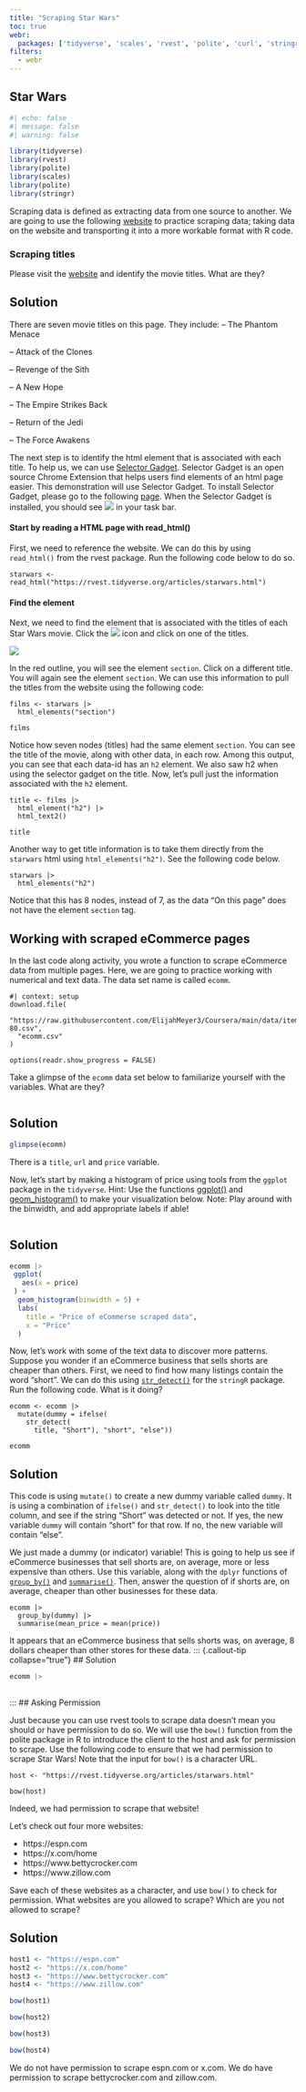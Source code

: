 ```yaml
---
title: "Scraping Star Wars"
toc: true
webr:
  packages: ['tidyverse', 'scales', 'rvest', 'polite', 'curl', 'stringr']
filters:
  - webr
---
```


## Star Wars

```r
#| echo: false
#| message: false
#| warning: false

library(tidyverse)
library(rvest)
library(polite)
library(scales)
library(polite)
library(stringr)

```


Scraping data is defined as extracting data from one source to another. We are going to use the following [website](https://rvest.tidyverse.org/articles/starwars.html) to practice scraping data; taking data on the website and transporting it into a more workable format with R code.

### Scraping titles

Please visit the [website](https://rvest.tidyverse.org/articles/starwars.html) and identify the movie titles. What are they?

::: {.callout-tip collapse="true"}
## Solution

There are seven movie titles on this page. They include: -- The Phantom Menace

-- Attack of the Clones

-- Revenge of the Sith

-- A New Hope

-- The Empire Strikes Back

-- Return of the Jedi

-- The Force Awakens
:::

The next step is to identify the html element that is associated with each title. To help us, we can use [Selector Gadget](https://selectorgadget.com/). Selector Gadget is an open source Chrome Extension that helps users find elements of an html page easier. This demonstration will use Selector Gadget. To install Selector Gadget, please go to the following [page](https://chromewebstore.google.com/detail/selectorgadget/mhjhnkcfbdhnjickkkdbjoemdmbfginb?hl=en&pli=1). When the Selector Gadget is installed, you should see ![](images/gadget.png) in your task bar.

#### Start by reading a HTML page with read_html()

First, we need to reference the website. We can do this by using `read_html()` from the rvest package. Run the following code below to do so.

```webr-r
starwars <- read_html("https://rvest.tidyverse.org/articles/starwars.html")
```

#### Find the element

Next, we need to find the element that is associated with the titles of each Star Wars movie. Click the ![](images/gadget.png) icon and click on one of the titles.

![](images/h2.png)

In the red outline, you will see the element `section`. Click on a different title. You will again see the element `section`. We can use this information to pull the titles from the website using the following code:

```webr-r
films <- starwars |>
  html_elements("section")

films
```

Notice how seven nodes (titles) had the same element `section`. You can see the title of the movie, along with other data, in each row. Among this output, you can see that each data-id has an `h2` element. We also saw h2 when using the selector gadget on the title. Now, let's pull just the information associated with the `h2` element.
```webr-r

title <- films |> 
  html_element("h2") |> 
  html_text2()

title
```

Another way to get title information is to take them directly from the `starwars` html using `html_elements("h2")`. See the following code below.

```webr-r
starwars |>
  html_elements("h2")
```

Notice that this has 8 nodes, instead of 7, as the data "On this page" does not have the element `section` tag. 

## Working with scraped eCommerce pages

In the last code along activity, you wrote a function to scrape eCommerce data from multiple pages. Here, we are going to practice working with numerical and text data. The data set name is called `ecomm`. 

```webr-r
#| context: setup
download.file(
  "https://raw.githubusercontent.com/ElijahMeyer3/Coursera/main/data/items-80.csv",
  "ecomm.csv"
)

options(readr.show_progress = FALSE)
```

Take a glimpse of the `ecomm` data set below to familiarize yourself with the variables. What are they?

```webr-r

```

::: {.callout-tip collapse="true"}
## Solution
```r
glimpse(ecomm)
```

There is a `title`, `url` and `price` variable.
:::

Now, let's start by making a histogram of price using tools from the `ggplot` package in the `tidyverse`. Hint: Use the functions [ggplot()](https://ggplot2.tidyverse.org/reference/ggplot.html) and [geom_histogram()](https://ggplot2.tidyverse.org/reference/geom_histogram.html) to make your visualization below. Note: Play around with the binwidth, and add appropriate labels if able!

```webr-r

```

::: {.callout-tip collapse="true"}
## Solution
```r
ecomm |>
 ggplot(
   aes(x = price)
 ) +
  geom_histogram(binwidth = 5) + 
  labs(
    title = "Price of eCommerse scraped data",
    x = "Price"
  )
```
:::

Now, let's work with some of the text data to discover more patterns. Suppose you wonder if an eCommerce business that sells shorts are cheaper than others. First, we need to find how many listings contain the word "short". We can do this using [`str_detect()`](https://stringr.tidyverse.org/reference/str_detect.html) for the `stringR` package. Run the following code. What is it doing? 

```webr-r
ecomm <- ecomm |>
  mutate(dummy = ifelse(
    str_detect(
      title, "Short"), "short", "else"))

ecomm
```

::: {.callout-tip collapse="true"}
## Solution
This code is using `mutate()` to create a new dummy variable called `dummy`. It is using a combination of `ifelse()` and `str_detect()` to look into the title column, and see if the string "Short" was detected or not. If yes, the new variable `dummy` will contain "short" for that row. If no, the new variable will contain "else".
:::

We just made a dummy (or indicator) variable! This is going to help us see if eCommerce businesses that sell shorts are, on average, more or less expensive than others. Use this variable, along with the `dplyr` functions of [`group_by()`](https://dplyr.tidyverse.org/reference/group_by.html) and [`summarise()`](https://dplyr.tidyverse.org/reference/summarise.html). Then, answer the question of if shorts are, on average, cheaper than other businesses for these data.

```webr-r
ecomm |>
  group_by(dummy) |>
  summarise(mean_price = mean(price))
```

It appears that an eCommerce business that sells shorts was, on average, 8 dollars cheaper than other stores for these data.
::: {.callout-tip collapse="true"}
## Solution

```r
ecomm |>
  
```

:::
## Asking Permission 

Just because you can use rvest tools to scrape data doesn't mean you should or have permission to do so. We will use the `bow()` function from the polite package in R to introduce the client to the host and ask for permission to scrape. Use the following code to ensure that we had permission to scrape Star Wars! Note that the input for `bow()` is a character URL. 

```webr-r
host <- "https://rvest.tidyverse.org/articles/starwars.html"

bow(host)
```

Indeed, we had permission to scrape that website! 

Let's check out four more websites: 

-   https://espn.com 
-   https://x.com/home
-   https://www.bettycrocker.com
-   https://www.zillow.com

Save each of these websites as a character, and use `bow()` to check for permission. What websites are you allowed to scrape? Which are you not allowed to scrape? 

::: {.callout-tip collapse="true"}
## Solution

```r
host1 <- "https://espn.com"
host2 <- "https://x.com/home"
host3 <- "https://www.bettycrocker.com"
host4 <- "https://www.zillow.com"

bow(host1)

bow(host2)

bow(host3)

bow(host4)
```

We do not have permission to scrape espn.com or x.com. We do have permission to scrape bettycrocker.com and zillow.com.
:::
